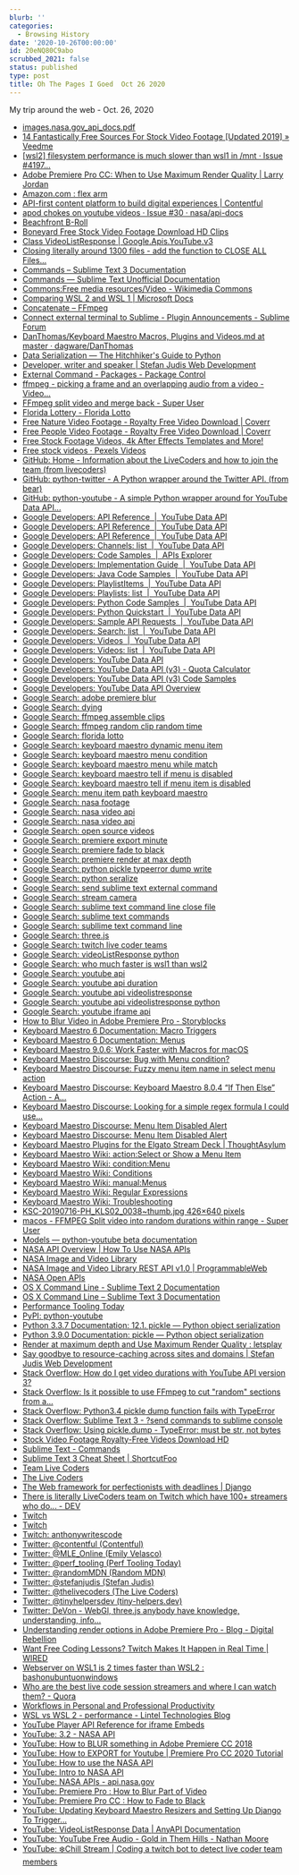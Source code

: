 ```yaml
---
blurb: ''
categories:
  - Browsing History
date: '2020-10-26T00:00:00'
id: 20eNQ80C9abo
scrubbed_2021: false
status: published
type: post
title: Oh The Pages I Goed  Oct 26 2020
---
```


My trip around the web - Oct. 26, 2020

- [images.nasa.gov_api_docs.pdf](https://images.nasa.gov/docs/images.nasa.gov_api_docs.pdf)
- [14 Fantastically Free Sources For Stock Video Footage [Updated 2019] » Veedme](https://www.veed.me/14-fantastically-free-sources-for-stock-video-footage-updated/)
- [[wsl2] filesystem performance is much slower than wsl1 in /mnt · Issue #4197...](https://github.com/microsoft/WSL/issues/4197)
- [Adobe Premiere Pro CC: When to Use Maximum Render Quality | Larry Jordan](https://larryjordan.com/articles/adobe-premiere-pro-cc-when-to-use-maximum-render-quality/)
- [Amazon.com : flex arm](https://www.amazon.com/s?k=flex+arm&ref=nb_sb_noss_1)
- [API-first content platform to build digital experiences | Contentful](https://www.contentful.com/)
- [apod chokes on youtube videos · Issue #30 · nasa/api-docs](https://github.com/nasa/api-docs/issues/30)
- [Beachfront B-Roll](http://www.beachfrontbroll.com/)
- [Boneyard Free Stock Video Footage Download HD Clips](https://mazwai.com/video/boneyard/455103)
- [Class VideoListResponse | Google.Apis.YouTube.v3](https://googleapis.dev/dotnet/Google.Apis.YouTube.v3/1.41.1.1699/api/Google.Apis.YouTube.v3.Data.VideoListResponse.html)
- [Closing literally around 1300 files - add the function to CLOSE ALL Files...](https://forum.sublimetext.com/t/closing-literally-around-1300-files-add-the-function-to-close-all-files-without-saving/39880/5)
- [Commands – Sublime Text 3 Documentation](http://www.sublimetext.com/docs/3/commands.html)
- [Commands — Sublime Text Unofficial Documentation](https://sublime-text-unofficial-documentation.readthedocs.io/en/sublime-text-2/reference/commands.html)
- [Commons:Free media resources/Video - Wikimedia Commons](https://commons.wikimedia.org/wiki/Commons:Free_media_resources/Video)
- [Comparing WSL 2 and WSL 1 | Microsoft Docs](https://docs.microsoft.com/en-us/windows/wsl/compare-versions)
- [Concatenate – FFmpeg](https://trac.ffmpeg.org/wiki/Concatenate)
- [Connect external terminal to Sublime - Plugin Announcements - Sublime Forum](https://forum.sublimetext.com/t/connect-external-terminal-to-sublime/51479)
- [DanThomas/Keyboard Maestro Macros, Plugins and Videos.md at master · dagware/DanThomas](https://github.com/dagware/DanThomas/blob/master/Keyboard%20Maestro%20Macros%2C%20Plugins%20and%20Videos.md)
- [Data Serialization — The Hitchhiker's Guide to Python](https://docs.python-guide.org/scenarios/serialization/)
- [Developer, writer and speaker | Stefan Judis Web Development](https://www.stefanjudis.com/)
- [External Command - Packages - Package Control](https://packagecontrol.io/packages/External%20Command)
- [ffmpeg - picking a frame and an overlapping audio from a video - Video...](https://video.stackexchange.com/questions/24201/picking-a-frame-and-an-overlapping-audio-from-a-video)
- [FFmpeg split video and merge back - Super User](https://superuser.com/questions/1229945/ffmpeg-split-video-and-merge-back)
- [Florida Lottery - Florida Lotto](https://www.flalottery.com/lotto)
- [Free Nature Video Footage - Royalty Free Video Download | Coverr](https://coverr.co/stock-video-footage/nature)
- [Free People Video Footage - Royalty Free Video Download | Coverr](https://coverr.co/stock-video-footage/people)
- [Free Stock Footage Videos, 4k After Effects Templates and More!](https://www.videezy.com/)
- [Free stock videos · Pexels Videos](https://www.pexels.com/videos/)
- [GitHub: Home - Information about the LiveCoders and how to join the team (from livecoders)](https://github.com/livecoders/home)
- [GitHub: python-twitter - A Python wrapper around the Twitter API. (from bear)](https://github.com/bear/python-twitter)
- [GitHub: python-youtube - A simple Python wrapper around for YouTube Data API...](https://github.com/sns-sdks/python-youtube)
- [Google Developers: API Reference  |  YouTube Data API](https://developers.google.com/youtube/v3/docs)
- [Google Developers: API Reference  |  YouTube Data API](https://developers.google.com/youtube/v3/docs/?apix=true)
- [Google Developers: API Reference  |  YouTube Data API](https://developers.google.com/youtube/v3/docs#Playlists)
- [Google Developers: Channels: list  |  YouTube Data API](https://developers.google.com/youtube/v3/docs/channels/list?apix=true&apix_params=%7B%22part%22%3A%22contentDetails%22%2C%22mine%22%3A%22true%22%7D)
- [Google Developers: Code Samples  |  APIs Explorer](https://developers.google.com/explorer-help/guides/code_samples#python)
- [Google Developers: Implementation Guide  |  YouTube Data API](https://developers.google.com/youtube/v3/guides/implementation)
- [Google Developers: Java Code Samples  |  YouTube Data API](https://developers.google.com/youtube/v3/code_samples/java)
- [Google Developers: PlaylistItems  |  YouTube Data API](https://developers.google.com/youtube/v3/docs/playlistItems)
- [Google Developers: Playlists: list  |  YouTube Data API](https://developers.google.com/youtube/v3/docs/playlists/list)
- [Google Developers: Python Code Samples  |  YouTube Data API](https://developers.google.com/youtube/v3/code_samples/python)
- [Google Developers: Python Quickstart  |  YouTube Data API](https://developers.google.com/youtube/v3/quickstart/python)
- [Google Developers: Sample API Requests  |  YouTube Data API](https://developers.google.com/youtube/v3/sample_requests)
- [Google Developers: Search: list  |  YouTube Data API](https://developers.google.com/youtube/v3/docs/search/list)
- [Google Developers: Videos  |  YouTube Data API](https://developers.google.com/youtube/v3/docs/videos)
- [Google Developers: Videos: list  |  YouTube Data API](https://developers.google.com/youtube/v3/docs/videos/list)
- [Google Developers: YouTube Data API](https://developers.google.com/youtube/v3)
- [Google Developers: YouTube Data API (v3) - Quota Calculator](https://developers.google.com/youtube/v3/determine_quota_cost)
- [Google Developers: YouTube Data API (v3) Code Samples](https://developers.google.com/youtube/v3/code_samples)
- [Google Developers: YouTube Data API Overview](https://developers.google.com/youtube/v3/getting-started)
- [Google Search: adobe premiere blur](https://www.google.com/search?client=safari&rls=en&q=adobe+premiere+blur&ie=UTF-8&oe=UTF-8)
- [Google Search: dying](https://www.google.com/search?client=safari&rls=en&q=dying&ie=UTF-8&oe=UTF-8)
- [Google Search: ffmpeg assemble clips](https://www.google.com/search?client=safari&rls=en&q=ffmpeg+assemble+clips&ie=UTF-8&oe=UTF-8)
- [Google Search: ffmpeg random clip random time](https://www.google.com/search?client=safari&rls=en&q=ffmpeg+random+clip+random+time&ie=UTF-8&oe=UTF-8)
- [Google Search: florida lotto](https://www.google.com/search?client=safari&rls=en&q=florida+lotto&ie=UTF-8&oe=UTF-8)
- [Google Search: keyboard maestro dynamic menu item](https://www.google.com/search?client=safari&rls=en&q=keyboard+maestro+dynamic+menu+item&ie=UTF-8&oe=UTF-8)
- [Google Search: keyboard maestro menu condition](https://www.google.com/search?client=safari&rls=en&q=keyboard+maestro+menu+condition&ie=UTF-8&oe=UTF-8)
- [Google Search: keyboard maestro menu while match](https://www.google.com/search?client=safari&rls=en&q=keyboard+maestro+menu+while+match&ie=UTF-8&oe=UTF-8)
- [Google Search: keyboard maestro tell if menu is disabled](https://www.google.com/search?client=safari&rls=en&q=keyboard+maestro+tell+if+menu+is+disabled&ie=UTF-8&oe=UTF-8)
- [Google Search: keyboard maestro tell if menu item is disabled](https://www.google.com/search?client=safari&rls=en&q=keyboard+maestro+tell+if+menu+item+is+disabled&ie=UTF-8&oe=UTF-8)
- [Google Search: menu item path keyboard maestro](https://www.google.com/search?client=safari&rls=en&q=menu+item+path+keyboard+maestro&ie=UTF-8&oe=UTF-8)
- [Google Search: nasa footage](https://www.google.com/search?client=safari&rls=en&q=nasa+footage&ie=UTF-8&oe=UTF-8)
- [Google Search: nasa video api](https://www.google.com/search?client=safari&rls=en&q=nasa+video+api&ie=UTF-8&oe=UTF-8)
- [Google Search: nasa video api](https://www.google.com/search?q=nasa+video+api&newwindow=1&client=safari&rls=en&ei=4I2XX82CHaTz5gK2nZ_IDg&start=10&sa=N&ved=2ahUKEwjN8vnE5NPsAhWkuVkKHbbOB-kQ8NMDegQIDBBI&biw=960&bih=489)
- [Google Search: open source videos](https://www.google.com/search?newwindow=1&client=safari&rls=en&ei=UYaXX7irCoKe5gLl1Ye4BQ&q=open+source+videos&oq=open+source+videos&gs_lcp=CgZwc3ktYWIQAzIHCAAQyQMQQzIECAAQQzIECAAQQzIECAAQQzIECAAQQzIECAAQQzIECAAQQzIECAAQQzIECAAQQzIECAAQQzoHCAAQRxCwA1D31glY99YJYOvgCWgBcAB4AIABrQGIAa0BkgEDMC4xmAEAoAEBqgEHZ3dzLXdpesgBCMABAQ&sclient=psy-ab&ved=0ahUKEwj4l5Cq3dPsAhUCj1kKHeXqAVcQ4dUDCAw&uact=5)
- [Google Search: premiere export minute](https://www.google.com/search?newwindow=1&client=safari&rls=en&ei=VvCWX6nTCtCb5gL2tYdo&q=premiere+export+minute&oq=premiere+export+minute&gs_lcp=CgZwc3ktYWIQAzIFCCEQoAE6BwgAEEcQsAM6BwgAEMkDEEM6BAgAEEM6AggAOgUIABDJAzoJCAAQyQMQFhAeOgYIABAWEB46BQgAEM0CUOZWWL1jYPVkaAJwAHgAgAHHAYgBxQaSAQM2LjKYAQCgAQGqAQdnd3Mtd2l6yAEIwAEB&sclient=psy-ab&ved=0ahUKEwip1vulztLsAhXQjVkKHfbaAQ0Q4dUDCAw&uact=5)
- [Google Search: premiere fade to black](https://www.google.com/search?newwindow=1&client=safari&rls=en&ei=XeCWX46bK-SN5wKOma_IBA&q=premiere+fade+to+black)
- [Google Search: premiere render at max depth](https://www.google.com/search?client=safari&rls=en&q=premiere+render+at+max+depth&ie=UTF-8&oe=UTF-8)
- [Google Search: python pickle typeerror dump write](https://www.google.com/search?newwindow=1&client=safari&rls=en&ei=BIKXX8SMD-jU5gLT8oKwBg&q=python+pickle+typeerror+dump+write&oq=python+pickle+typeerror+dump+write&gs_lcp=CgZwc3ktYWIQAzIJCAAQyQMQFhAeOgcIABBHELADOggIIRAWEB0QHlDMK1j-MGCdNGgBcAB4AIABkAGIAe8EkgEDNC4ymAEAoAEBqgEHZ3dzLXdpesgBCMABAQ&sclient=psy-ab&ved=0ahUKEwjEnpWd2dPsAhVoqlkKHVO5AGYQ4dUDCAw&uact=5)
- [Google Search: python seralize](https://www.google.com/search?client=safari&rls=en&q=python+seralize&ie=UTF-8&oe=UTF-8)
- [Google Search: send sublime text external command](https://www.google.com/search?client=safari&rls=en&q=send+sublime+text+external+command&ie=UTF-8&oe=UTF-8)
- [Google Search: stream camera](https://www.google.com/search?client=safari&rls=en&q=stream+camera&ie=UTF-8&oe=UTF-8)
- [Google Search: sublime text command line close file](https://www.google.com/search?client=safari&rls=en&q=sublime+text+command+line+close+file&ie=UTF-8&oe=UTF-8)
- [Google Search: sublime text commands](https://www.google.com/search?client=safari&rls=en&q=sublime+text+commands&ie=UTF-8&oe=UTF-8)
- [Google Search: subllime text command line](https://www.google.com/search?client=safari&rls=en&q=subllime+text+command+line&ie=UTF-8&oe=UTF-8)
- [Google Search: three.js](https://www.google.com/search?client=safari&rls=en&q=three.js&ie=UTF-8&oe=UTF-8)
- [Google Search: twitch live coder teams](https://www.google.com/search?client=safari&rls=en&q=twitch+live+coder+teams&ie=UTF-8&oe=UTF-8)
- [Google Search: videoListResponse python](https://www.google.com/search?client=safari&rls=en&q=videoListResponse+python&ie=UTF-8&oe=UTF-8)
- [Google Search: who much faster is wsl1 than wsl2](https://www.google.com/search?client=safari&rls=en&q=who+much+faster+is+wsl1+than+wsl2&ie=UTF-8&oe=UTF-8)
- [Google Search: youtube api](https://www.google.com/search?client=safari&rls=en&q=youtube+api&ie=UTF-8&oe=UTF-8)
- [Google Search: youtube api duration](https://www.google.com/search?client=safari&rls=en&q=youtube+api+duration&ie=UTF-8&oe=UTF-8)
- [Google Search: youtube api videolistresponse](https://www.google.com/search?client=safari&rls=en&q=youtube+api+videolistresponse&ie=UTF-8&oe=UTF-8)
- [Google Search: youtube api videolistresponse python](https://www.google.com/search?newwindow=1&client=safari&rls=en&ei=2nKXX-fxF8Py5gLlpIToBQ&q=youtube+api+videolistresponse+python+&oq=youtube+api+videolistresponse+python+&gs_lcp=CgZwc3ktYWIQAzIHCCEQChCgATIHCCEQChCgATIHCCEQChCgATIHCCEQChCgATIHCCEQChCgAToHCAAQRxCwAzoFCCEQqwI6BQghEKABUKfSAViK3AFgkd0BaAFwAHgAgAGGAYgB9gaSAQMyLjaYAQCgAQGqAQdnd3Mtd2l6yAEIwAEB&sclient=psy-ab&ved=0ahUKEwjnxpPiytPsAhVDuVkKHWUSAV0Q4dUDCAw&uact=5)
- [Google Search: youtube iframe api](https://www.google.com/search?client=safari&rls=en&q=youtube+iframe+api&ie=UTF-8&oe=UTF-8)
- [How to Blur Video in Adobe Premiere Pro - Storyblocks](https://blog.storyblocks.com/tutorials/how-to-blur-video-in-adobe-premiere-pro/)
- [Keyboard Maestro 6 Documentation: Macro Triggers](https://www.keyboardmaestro.com/documentation/6/triggers.html)
- [Keyboard Maestro 6 Documentation: Menus](https://www.keyboardmaestro.com/documentation/6/menus.html)
- [Keyboard Maestro 9.0.6: Work Faster with Macros for macOS](https://www.keyboardmaestro.com/main/)
- [Keyboard Maestro Discourse: Bug with Menu condition?](https://forum.keyboardmaestro.com/t/bug-with-menu-condition/12967)
- [Keyboard Maestro Discourse: Fuzzy menu item name in select menu action](https://forum.keyboardmaestro.com/t/fuzzy-menu-item-name-in-select-menu-action/8734)
- [Keyboard Maestro Discourse: Keyboard Maestro 8.0.4 “If Then Else” Action - A...](https://forum.keyboardmaestro.com/t/keyboard-maestro-8-0-4-if-then-else-action-a-menu-item-with-path/9027)
- [Keyboard Maestro Discourse: Looking for a simple regex formula I could use...](https://forum.keyboardmaestro.com/t/looking-for-a-simple-regex-formula-i-could-use-with-the-show-or-select-menu-item-action-to-cover-menu-items-with-multiple-toggles/13357)
- [Keyboard Maestro Discourse: Menu Item Disabled Alert](https://forum.keyboardmaestro.com/t/menu-item-disabled-alert/7082/4)
- [Keyboard Maestro Discourse: Menu Item Disabled Alert](https://forum.keyboardmaestro.com/t/menu-item-disabled-alert/7082)
- [Keyboard Maestro Plugins for the Elgato Stream Deck | ThoughtAsylum](https://www.thoughtasylum.com/2020/01/11/keyboard-maestro-stream-deck-plugins/)
- [Keyboard Maestro Wiki: action:Select or Show a Menu Item](https://wiki.keyboardmaestro.com/action/Select_or_Show_a_Menu_Item)
- [Keyboard Maestro Wiki: condition:Menu](https://wiki.keyboardmaestro.com/condition/Menu)
- [Keyboard Maestro Wiki: Conditions](https://wiki.keyboardmaestro.com/Conditions)
- [Keyboard Maestro Wiki: manual:Menus](https://wiki.keyboardmaestro.com/manual/Menus)
- [Keyboard Maestro Wiki: Regular Expressions](https://wiki.keyboardmaestro.com/Regular_Expressions)
- [Keyboard Maestro Wiki: Troubleshooting](https://wiki.keyboardmaestro.com/Troubleshooting)
- [KSC-20190716-PH_KLS02_0038~thumb.jpg 426×640 pixels](https://images-assets.nasa.gov/image/KSC-20190716-PH_KLS02_0038/KSC-20190716-PH_KLS02_0038~thumb.jpg)
- [macos - FFMPEG Split video into random durations within range - Super User](https://superuser.com/questions/941700/ffmpeg-split-video-into-random-durations-within-range)
- [Models — python-youtube beta documentation](https://python-youtube.readthedocs.io/en/latest/models.html)
- [NASA API Overview | How To Use NASA APIs](https://wilsjame.github.io/how-to-nasa/)
- [NASA Image and Video Library](https://images.nasa.gov/)
- [NASA Image and Video Library REST API v1.0 | ProgrammableWeb](https://www.programmableweb.com/api/nasa-image-and-video-library-rest-api-v10)
- [NASA Open APIs](https://api.nasa.gov/)
- [OS X Command Line - Sublime Text 2 Documentation](http://www.sublimetext.com/docs/2/osx_command_line.html)
- [OS X Command Line – Sublime Text 3 Documentation](https://www.sublimetext.com/docs/3/osx_command_line.html)
- [Performance Tooling Today](http://www.perf-tooling.today/)
- [PyPI: python-youtube](https://pypi.org/project/python-youtube/)
- [Python 3.3.7 Documentation: 12.1. pickle — Python object serialization](https://docs.python.org/3.3/library/pickle.html)
- [Python 3.9.0 Documentation: pickle — Python object serialization](https://docs.python.org/3/library/pickle.html)
- [Render at maximum depth and Use Maximum Render Quality : letsplay](https://www.reddit.com/r/letsplay/comments/484b3v/render_at_maximum_depth_and_use_maximum_render/)
- [Say goodbye to resource-caching across sites and domains | Stefan Judis Web Development](https://www.stefanjudis.com/notes/say-goodbye-to-resource-caching-across-sites-and-domains/)
- [Stack Overflow: How do I get video durations with YouTube API version 3?](https://stackoverflow.com/questions/15596753/how-do-i-get-video-durations-with-youtube-api-version-3)
- [Stack Overflow: Is it possible to use FFmpeg to cut "random" sections from a...](https://stackoverflow.com/questions/53273841/is-it-possible-to-use-ffmpeg-to-cut-random-sections-from-a-folder-of-videos-an)
- [Stack Overflow: Python3.4 pickle dump function fails with TypeError](https://stackoverflow.com/questions/37221715/python3-4-pickle-dump-function-fails-with-typeerror)
- [Stack Overflow: Sublime Text 3 - ?send commands to sublime console](https://stackoverflow.com/questions/61902017/sublime-text-3-send-commands-to-sublime-console)
- [Stack Overflow: Using pickle.dump - TypeError: must be str, not bytes](https://stackoverflow.com/questions/13906623/using-pickle-dump-typeerror-must-be-str-not-bytes)
- [Stock Video Footage Royalty-Free Videos Download HD](https://mazwai.com/stock-video-footage)
- [Sublime Text - Commands](https://www.sublimetext.com/docs/1/commands)
- [Sublime Text 3 Cheat Sheet | ShortcutFoo](https://www.shortcutfoo.com/app/dojos/sublime-text-3-win/cheatsheet)
- [Team Live Coders](https://github.com/livecoders)
- [The Live Coders](https://livecoders.dev/)
- [The Web framework for perfectionists with deadlines | Django](https://www.djangoproject.com/)
- [There is literally LiveCoders team on Twitch which have 100+ streamers who do... - DEV](https://dev.to/gazijaw/comment/10anl)
- [Twitch](https://www.twitch.tv/team/pogrammers)
- [Twitch](https://www.twitch.tv/team/livecoders)
- [Twitch: anthonywritescode](https://www.twitch.tv/anthonywritescode)
- [Twitter: @contentful (Contentful)](https://twitter.com/contentful)
- [Twitter: @MLE_Online (Emily Velasco)](https://twitter.com/MLE_Online)
- [Twitter: @perf_tooling (Perf Tooling Today)](https://twitter.com/perf_tooling)
- [Twitter: @randomMDN (Random MDN)](https://twitter.com/randomMDN)
- [Twitter: @stefanjudis (Stefan Judis)](https://twitter.com/stefanjudis/)
- [Twitter: @thelivecoders (The Live Coders)](https://twitter.com/thelivecoders)
- [Twitter: @tinyhelpersdev (tiny-helpers.dev)](https://twitter.com/tinyhelpersdev)
- [Twitter: DeVon - WebGl, three.js anybody have knowledge, understanding, info...](https://twitter.com/JustDeVonT/status/1320869922650677255)
- [Understanding render options in Adobe Premiere Pro - Blog - Digital Rebellion](https://www.digitalrebellion.com/blog/posts/understanding_render_options_in_adobe_premiere_pro)
- [Want Free Coding Lessons? Twitch Makes It Happen in Real Time | WIRED](https://www.wired.com/story/want-free-coding-lessons-twitch-real-time/)
- [Webserver on WSL1 is 2 times faster than WSL2 : bashonubuntuonwindows](https://www.reddit.com/r/bashonubuntuonwindows/comments/gukl2h/webserver_on_wsl1_is_2_times_faster_than_wsl2/)
- [Who are the best live code session streamers and where I can watch them? - Quora](https://www.quora.com/Who-are-the-best-live-code-session-streamers-and-where-I-can-watch-them)
- [Workflows in Personal and Professional Productivity](https://wippp.com/home/tag/Keyboard+Maestro)
- [WSL vs WSL 2 - performance - Lintel Technologies Blog](https://howto.lintel.in/wsl-vs-wsl-2-performance/)
- [YouTube Player API Reference for iframe Embeds](https://developers.google.com/youtube/iframe_api_reference)
- [YouTube: 3.2 - NASA API](https://www.youtube.com/watch?v=hk1ohonv4mk)
- [YouTube: How to BLUR something in Adobe Premiere CC 2018](https://www.youtube.com/watch?v=RvMhmSV01qc)
- [YouTube: How to EXPORT for Youtube | Premiere Pro CC 2020 Tutorial](https://www.youtube.com/watch?v=P0QKPSBMIiQ)
- [YouTube: How to use the NASA API](https://www.youtube.com/watch?v=FBTlPriUyWY)
- [YouTube: Intro to NASA API](https://www.youtube.com/watch?v=p9f2q_8orFA)
- [YouTube: NASA APIs - api.nasa.gov](https://www.youtube.com/watch?v=5V2lZpEeRlA)
- [YouTube: Premiere Pro : How to Blur Part of Video](https://www.youtube.com/watch?v=8k7olOSHs0A)
- [YouTube: Premiere Pro CC : How to Fade to Black](https://www.youtube.com/watch?v=WiOg_7Zchgk)
- [YouTube: Updating Keyboard Maestro Resizers and Setting Up Django To Trigger...](https://www.youtube.com/watch?v=kH-r_ifdSZw)
- [YouTube: VideoListResponse Data | AnyAPI Documentation](https://www.any-api.com/googleapis_com/youtube/docs/Definitions/VideoListResponse)
- [YouTube: YouTube Free Audio - Gold in Them Hills - Nathan Moore](https://www.youtube.com/watch?v=dYidxJ_gKd8&list=PLkn-t62Aed1Agd4RdSMEG4Y_HFATQ1uaD)
- [YouTube: ❄️Chill Stream | Coding a twitch bot to detect live coder team members](https://www.youtube.com/watch?v=V-Hxb0WArpI)
